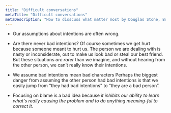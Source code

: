 ```yaml
---
title: "Difficult conversations"
metaTitle: "Difficult conversations"
metaDescription: "How to disscuss what matter most by Douglas Stone, Bruce Patton and Sheila Heen"
---
```


- Our assumptions about intentions are often wrong.

- Are there never bad intentions? Of course sometimes we get hurt because someone meant to hurt us. The person we are dealing with is nasty or inconsiderate, out to make us look bad or steal our best friend. But these situations _are rarer_ than we imagine, and without hearing from the other person, we can’t really know their intentions.

- We assume bad intentions mean bad characters Perhaps the biggest danger from assuming the other person had bad intentions is that we easily jump from “they had bad intentions" to “they are a bad person”.

- Focusing on blame is a bad idea because _it inhibits our ability to learn what's really causing the problem and to do anything meaning-ful to correct it._
